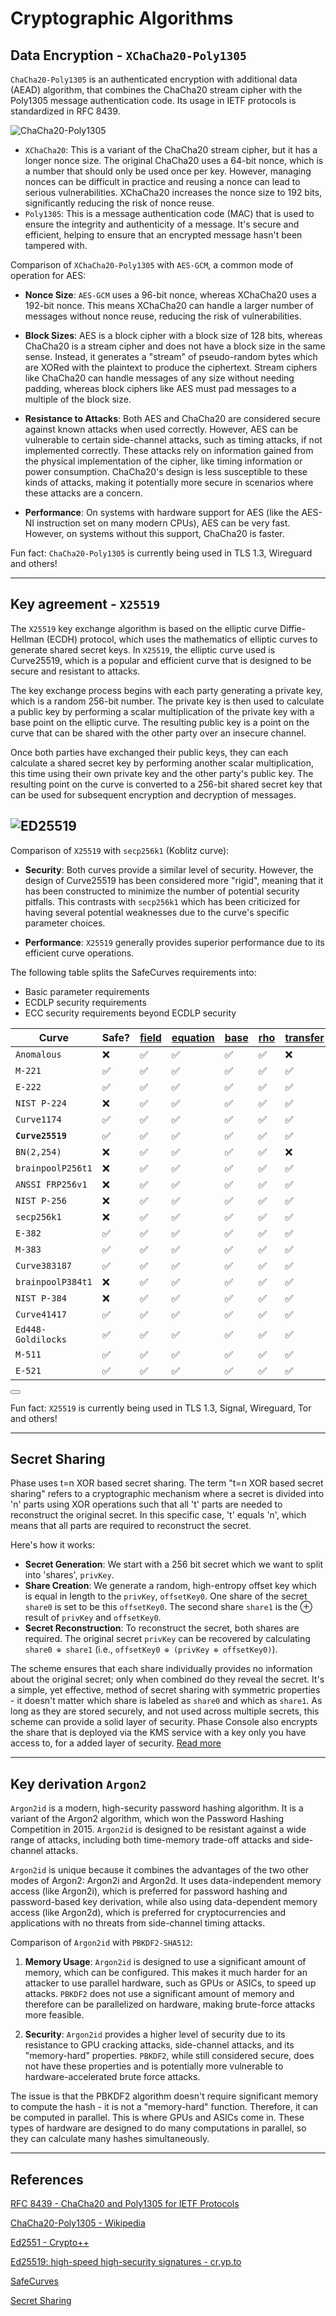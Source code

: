 
# Cryptographic Algorithms

## Data Encryption - `XChaCha20-Poly1305`

`ChaCha20-Poly1305` is an authenticated encryption with additional data (AEAD) algorithm, that combines the ChaCha20 stream cipher with the Poly1305 message authentication code. Its usage in IETF protocols is standardized in RFC 8439.

![ChaCha20-Poly1305](/assets/ChaCha20-Poly1305_Encryption.png)

- `XChaCha20`: This is a variant of the ChaCha20 stream cipher, but it has a longer nonce size. The original ChaCha20 uses a 64-bit nonce, which is a number that should only be used once per key. However, managing nonces can be difficult in practice and reusing a nonce can lead to serious vulnerabilities. XChaCha20 increases the nonce size to 192 bits, significantly reducing the risk of nonce reuse.
- `Poly1305`: This is a message authentication code (MAC) that is used to ensure the integrity and authenticity of a message. It's secure and efficient, helping to ensure that an encrypted message hasn't been tampered with.

Comparison of `XChaCha20-Poly1305` with `AES-GCM`, a common mode of operation for AES:

- **Nonce Size**: `AES-GCM` uses a 96-bit nonce, whereas XChaCha20 uses a 192-bit nonce. This means XChaCha20 can handle a larger number of messages without nonce reuse, reducing the risk of vulnerabilities.

- **Block Sizes**: AES is a block cipher with a block size of 128 bits, whereas ChaCha20 is a stream cipher and does not have a block size in the same sense. Instead, it generates a "stream" of pseudo-random bytes which are XORed with the plaintext to produce the ciphertext. Stream ciphers like ChaCha20 can handle messages of any size without needing padding, whereas block ciphers like AES must pad messages to a multiple of the block size.

- **Resistance to Attacks**: Both AES and ChaCha20 are considered secure against known attacks when used correctly. However, AES can be vulnerable to certain side-channel attacks, such as timing attacks, if not implemented correctly. These attacks rely on information gained from the physical implementation of the cipher, like timing information or power consumption. ChaCha20's design is less susceptible to these kinds of attacks, making it potentially more secure in scenarios where these attacks are a concern.

- **Performance**: On systems with hardware support for AES (like the AES-NI instruction set on many modern CPUs), AES can be very fast. However, on systems without this support, ChaCha20 is faster.

Fun fact: `ChaCha20-Poly1305` is currently being used in TLS 1.3, Wireguard and others!

---

## Key agreement - `X25519`

The `X25519` key exchange algorithm is based on the elliptic curve Diffie-Hellman (ECDH) protocol, which uses the mathematics of elliptic curves to generate shared secret keys. In `X25519`, the elliptic curve used is Curve25519, which is a popular and efficient curve that is designed to be secure and resistant to attacks.

The key exchange process begins with each party generating a private key, which is a random 256-bit number. The private key is then used to calculate a public key by performing a scalar multiplication of the private key with a base point on the elliptic curve. The resulting public key is a point on the curve that can be shared with the other party over an insecure channel.

Once both parties have exchanged their public keys, they can each calculate a shared secret key by performing another scalar multiplication, this time using their own private key and the other party's public key. The resulting point on the curve is converted to a 256-bit shared secret key that can be used for subsequent encryption and decryption of messages.

## ![`ED25519`](/assets/ed25519.png)

Comparison of `X25519` with `secp256k1` (Koblitz curve):

- **Security**: Both curves provide a similar level of security. However, the design of Curve25519 has been considered more "rigid", meaning that it has been constructed to minimize the number of potential security pitfalls. This contrasts with `secp256k1` which has been criticized for having several potential weaknesses due to the curve's specific parameter choices.

- **Performance**: `X25519` generally provides superior performance due to its efficient curve operations.

The following table splits the SafeCurves requirements into:

- Basic parameter requirements
- ECDLP security requirements
- ECC security requirements beyond ECDLP security

| Curve              | Safe? | [field](https://safecurves.cr.yp.to/field.html) | [equation](https://safecurves.cr.yp.to/equation.html) | [base](https://safecurves.cr.yp.to/base.html) | [rho](https://safecurves.cr.yp.to/rho.html) | [transfer](https://safecurves.cr.yp.to/transfer.html) | [disc](https://safecurves.cr.yp.to/disc.html) | [rigid](https://safecurves.cr.yp.to/rigid.html) | [ladder](https://safecurves.cr.yp.to/ladder.html) | [twist](https://safecurves.cr.yp.to/twist.html) | [complete](https://safecurves.cr.yp.to/complete.html) | [ind](https://safecurves.cr.yp.to/ind.html) |
| ------------------ | ----- | ----------------------------------------------- | ----------------------------------------------------- | --------------------------------------------- | ------------------------------------------- | ----------------------------------------------------- | --------------------------------------------- | ----------------------------------------------- | ------------------------------------------------- | ----------------------------------------------- | ----------------------------------------------------- | ------------------------------------------- |
| `Anomalous`        | ❌    | ✅                                              | ✅                                                    | ✅                                            | ✅                                          | ❌                                                    | ❌                                            | ✅                                              | ❌                                                | ❌                                              | ❌                                                    | ❌                                          |
| `M-221`            | ✅    | ✅                                              | ✅                                                    | ✅                                            | ✅                                          | ✅                                                    | ✅                                            | ✅                                              | ✅                                                | ✅                                              | ✅                                                    | ✅                                          |
| `E-222`            | ✅    | ✅                                              | ✅                                                    | ✅                                            | ✅                                          | ✅                                                    | ✅                                            | ✅                                              | ✅                                                | ✅                                              | ✅                                                    | ✅                                          |
| `NIST P-224`       | ❌    | ✅                                              | ✅                                                    | ✅                                            | ✅                                          | ✅                                                    | ✅                                            | ❌                                              | ❌                                                | ❌                                              | ❌                                                    | ❌                                          |
| `Curve1174`        | ✅    | ✅                                              | ✅                                                    | ✅                                            | ✅                                          | ✅                                                    | ✅                                            | ✅                                              | ✅                                                | ✅                                              | ✅                                                    | ✅                                          |
| **`Curve25519`**   | ✅    | ✅                                              | ✅                                                    | ✅                                            | ✅                                          | ✅                                                    | ✅                                            | ✅                                              | ✅                                                | ✅                                              | ✅                                                    | ✅                                          |
| `BN(2,254)`        | ❌    | ✅                                              | ✅                                                    | ✅                                            | ✅                                          | ❌                                                    | ❌                                            | ✅                                              | ❌                                                | ❌                                              | ❌                                                    | ❌                                          |
| `brainpoolP256t1`  | ❌    | ✅                                              | ✅                                                    | ✅                                            | ✅                                          | ✅                                                    | ✅                                            | ✅                                              | ❌                                                | ❌                                              | ❌                                                    | ❌                                          |
| `ANSSI FRP256v1`   | ❌    | ✅                                              | ✅                                                    | ✅                                            | ✅                                          | ✅                                                    | ✅                                            | ❌                                              | ❌                                                | ❌                                              | ❌                                                    | ❌                                          |
| `NIST P-256`       | ❌    | ✅                                              | ✅                                                    | ✅                                            | ✅                                          | ✅                                                    | ✅                                            | ❌                                              | ❌                                                | ✅                                              | ❌                                                    | ❌                                          |
| `secp256k1`        | ❌    | ✅                                              | ✅                                                    | ✅                                            | ✅                                          | ✅                                                    | ❌                                            | ✅                                              | ❌                                                | ✅                                              | ❌                                                    | ❌                                          |
| `E-382`            | ✅    | ✅                                              | ✅                                                    | ✅                                            | ✅                                          | ✅                                                    | ✅                                            | ✅                                              | ✅                                                | ✅                                              | ✅                                                    | ✅                                          |
| `M-383`            | ✅    | ✅                                              | ✅                                                    | ✅                                            | ✅                                          | ✅                                                    | ✅                                            | ✅                                              | ✅                                                | ✅                                              | ✅                                                    | ✅                                          |
| `Curve383187`      | ✅    | ✅                                              | ✅                                                    | ✅                                            | ✅                                          | ✅                                                    | ✅                                            | ✅                                              | ✅                                                | ✅                                              | ✅                                                    | ✅                                          |
| `brainpoolP384t1`  | ❌    | ✅                                              | ✅                                                    | ✅                                            | ✅                                          | ✅                                                    | ✅                                            | ✅                                              | ❌                                                | ✅                                              | ❌                                                    | ❌                                          |
| `NIST P-384`       | ❌    | ✅                                              | ✅                                                    | ✅                                            | ✅                                          | ✅                                                    | ✅                                            | ❌                                              | ❌                                                | ✅                                              | ❌                                                    | ❌                                          |
| `Curve41417`       | ✅    | ✅                                              | ✅                                                    | ✅                                            | ✅                                          | ✅                                                    | ✅                                            | ✅                                              | ✅                                                | ✅                                              | ✅                                                    | ✅                                          |
| `Ed448-Goldilocks` | ✅    | ✅                                              | ✅                                                    | ✅                                            | ✅                                          | ✅                                                    | ✅                                            | ✅                                              | ✅                                                | ✅                                              | ✅                                                    | ✅                                          |
| `M-511`            | ✅    | ✅                                              | ✅                                                    | ✅                                            | ✅                                          | ✅                                                    | ✅                                            | ✅                                              | ✅                                                | ✅                                              | ✅                                                    | ✅                                          |
| `E-521`            | ✅    | ✅                                              | ✅                                                    | ✅                                            | ✅                                          | ✅                                                    | ✅                                            | ✅                                              | ✅                                                | ✅                                              | ✅                                                    | ✅                                          |

<div className="not-prose">
  <Button
    href="https://safecurves.cr.yp.to/"
    variant="text"
    arrow="right"
    children="Read more at SafeCurves"
  />
</div>

Fun fact: `X25519` is currently being used in TLS 1.3, Signal, Wireguard, Tor and others!

---

## Secret Sharing

Phase uses t=n XOR based secret sharing. The term "t=n XOR based secret sharing" refers to a cryptographic mechanism where a secret is divided into 'n' parts using XOR operations such that all 't' parts are needed to reconstruct the original secret. In this specific case, 't' equals 'n', which means that all parts are required to reconstruct the secret.

Here's how it works:

- **Secret Generation**: We start with a 256 bit secret which we want to split into 'shares', `privKey`.
- **Share Creation**: We generate a random, high-entropy offset key which is equal in length to the `privKey`, `offsetKey0`. One share of the secret `share0` is set to be this `offsetKey0`. The second share `share1` is the ⊕ result of `privKey` and `offsetKey0`.
- **Secret Reconstruction**: To reconstruct the secret, both shares are required. The original secret `privKey` can be recovered by calculating `share0 ⊕ share1` (i.e., `offsetKey0 ⊕ (privKey ⊕ offsetKey0)`).

The scheme ensures that each share individually provides no information about the original secret; only when combined do they reveal the secret. It's a simple, yet effective, method of secret sharing with symmetric properties - it doesn't matter which share is labeled as `share0` and which as `share1`. As long as they are stored securely, and not used across multiple secrets, this scheme can provide a solid layer of security. Phase Console also encrypts the share that is deployed via the KMS service with a key only you have access to, for a added layer of security. [Read more](/security/phase-encryption#app-keys-and-secret-generation)

---

## Key derivation `Argon2`

`Argon2id` is a modern, high-security password hashing algorithm. It is a variant of the Argon2 algorithm, which won the Password Hashing Competition in 2015. `Argon2id` is designed to be resistant against a wide range of attacks, including both time-memory trade-off attacks and side-channel attacks.

`Argon2id` is unique because it combines the advantages of the two other modes of Argon2: Argon2i and Argon2d. It uses data-independent memory access (like Argon2i), which is preferred for password hashing and password-based key derivation, while also using data-dependent memory access (like Argon2d), which is preferred for cryptocurrencies and applications with no threats from side-channel timing attacks.

Comparison of `Argon2id` with `PBKDF2-SHA512`:

1. **Memory Usage**:
   `Argon2id` is designed to use a significant amount of memory, which can be configured. This makes it much harder for an attacker to use parallel hardware, such as GPUs or ASICs, to speed up attacks. `PBKDF2` does not use a significant amount of memory and therefore can be parallelized on hardware, making brute-force attacks more feasible.

2. **Security**:
   `Argon2id` provides a higher level of security due to its resistance to GPU cracking attacks, side-channel attacks, and its "memory-hard" properties.
   `PBKDF2`, while still considered secure, does not have these properties and is potentially more vulnerable to hardware-accelerated brute force attacks.

The issue is that the PBKDF2 algorithm doesn't require significant memory to compute the hash - it is not a "memory-hard" function. Therefore, it can be computed in parallel. This is where GPUs and ASICs come in. These types of hardware are designed to do many computations in parallel, so they can calculate many hashes simultaneously.

---

## References

[RFC 8439 - ChaCha20 and Poly1305 for IETF Protocols](https://www.rfc-editor.org/rfc/rfc8439)

[ChaCha20-Poly1305 - Wikipedia](https://en.wikipedia.org/wiki/ChaCha20-Poly1305)

[Ed2551 - Crypto++](https://www.cryptopp.com/wiki/Ed25519)

[Ed25519: high-speed high-security signatures - cr.yp.to](https://ed25519.cr.yp.to/)

[SafeCurves](https://safecurves.cr.yp.to/)

[Secret Sharing](https://en.wikipedia.org/wiki/Secret_sharing)
